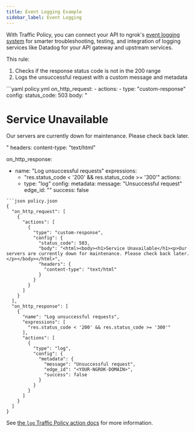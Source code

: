 ```yaml
---
title: Event Logging Example
sidebar_label: Event Logging
---
```




With Traffic Policy, you can connect your API to ngrok's [event logging system](/docs/obs/) for smarter troubleshooting, testing, and integration of logging services like Datadog for your API gateway and upstream services.

This rule:

1. Checks if the response status code is not in the 200 range
1. Logs the unsuccessful request with a custom message and metadata

<CodeGroup>
```yaml policy.yml
on_http_request:
  - actions:
    - type: "custom-response"
    config:
    status_code: 503
    body: "<html><body><h1>Service Unavailable</h1><p>Our servers are currently down for maintenance. Please check back later.</p></body></html>"
    headers:
    content-type: "text/html"


on_http_response:
  - name: "Log unsuccessful requests"
    expressions:
    - "res.status_code < '200' && res.status_code >= '300'"
    actions:
    - type: "log"
    config:
    metadata:
    message: "Unsuccessful request"
    edge_id: "<YOUR-NGROK-DOMAIN>"
    success: false
```
```json policy.json
{
  "on_http_request": [
    {
      "actions": [
        {
          "type": "custom-response",
          "config": {
            "status_code": 503,
            "body": "<html><body><h1>Service Unavailable</h1><p>Our servers are currently down for maintenance. Please check back later.</p></body></html>",
            "headers": {
              "content-type": "text/html"
            }
          }
        }
      ]
    }
  ],
  "on_http_response": [
    {
      "name": "Log unsuccessful requests",
      "expressions": [
        "res.status_code < '200' && res.status_code >= '300'"
      ],
      "actions": [
        {
          "type": "log",
          "config": {
            "metadata": {
              "message": "Unsuccessful request",
              "edge_id": "<YOUR-NGROK-DOMAIN>",
              "success": false
            }
          }
        }
      ]
    }
  ]
}
```
</CodeGroup>

See [the `log` Traffic Policy action docs](/traffic-policy/actions/log/) for more information.
